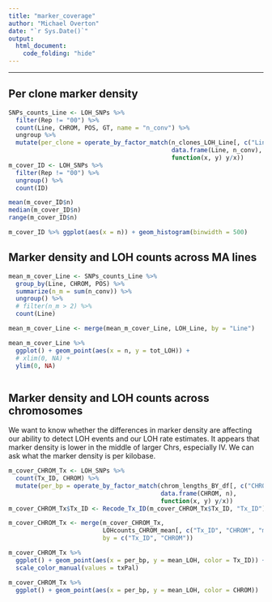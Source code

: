 ```yaml
---
title: "marker_coverage"
author: "Michael Overton"
date: "`r Sys.Date()`"
output: 
  html_document:
    code_folding: "hide"
---
```


***

## Per clone marker density


```r
SNPs_counts_Line <- LOH_SNPs %>%
  filter(Rep != "00") %>%
  count(Line, CHROM, POS, GT, name = "n_conv") %>%
  ungroup %>%
  mutate(per_clone = operate_by_factor_match(n_clones_LOH_Line[, c("Line", "n")], 
                                             data.frame(Line, n_conv),
                                             function(x, y) y/x)) 
m_cover_ID <- LOH_SNPs %>%
  filter(Rep != "00") %>%
  ungroup() %>%
  count(ID)

mean(m_cover_ID$n)
median(m_cover_ID$n)
range(m_cover_ID$n)

m_cover_ID %>% ggplot(aes(x = n)) + geom_histogram(binwidth = 500) 

```

## Marker density and LOH counts across MA lines

```r
mean_m_cover_Line <- SNPs_counts_Line %>% 
  group_by(Line, CHROM, POS) %>%
  summarize(n_m = sum(n_conv)) %>%
  ungroup() %>%
  # filter(n_m > 2) %>%
  count(Line)

mean_m_cover_Line <- merge(mean_m_cover_Line, LOH_Line, by = "Line")

mean_m_cover_Line %>% 
  ggplot() + geom_point(aes(x = n, y = tot_LOH)) +
  # xlim(0, NA) + 
  ylim(0, NA)



```



## Marker density and LOH counts across chromosomes

We want to know whether the differences in marker density are affecting 
our ability to detect LOH events and our LOH rate estimates. It appears that
marker density is lower in the middle of larger Chrs, especially IV. We can
ask what the marker density is per kilobase.

```r
m_cover_CHROM_Tx <- LOH_SNPs %>% 
  count(Tx_ID, CHROM) %>%
  mutate(per_bp = operate_by_factor_match(chrom_lengths_BY_df[, c("CHROM", "chrom_length")],
                                          data.frame(CHROM, n),
                                          function(x, y) y/x))
m_cover_CHROM_Tx$Tx_ID <- Recode_Tx_ID(m_cover_CHROM_Tx$Tx_ID, "Tx_ID")

m_cover_CHROM_Tx <- merge(m_cover_CHROM_Tx, 
                          LOHcounts_CHROM_mean[, c("Tx_ID", "CHROM", "mean_LOH")], 
                          by = c("Tx_ID", "CHROM"))

m_cover_CHROM_Tx %>% 
  ggplot() + geom_point(aes(x = per_bp, y = mean_LOH, color = Tx_ID)) +
  scale_color_manual(values = txPal)

m_cover_CHROM_Tx %>% 
  ggplot() + geom_point(aes(x = per_bp, y = mean_LOH, color = CHROM)) 

```


